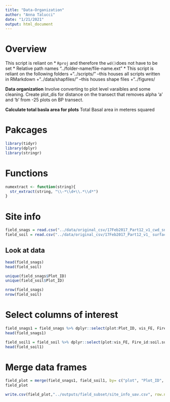 ```yaml
---
title: "Data-Organization"
author: "Anna Talucci"
date: "1/21/2021"
output: html_document
---
```


# Overview

This script is reliant on
* `Rproj` and therefore the `wd()`does not have to be set
* Relative path names "../folder-name/file-name.ext"
* This script is reliant on the following folders 
    +"../scripts/" --this houses all scripts written in RMarkdown
    +"../data/shapfiles/" --this houses shape files
    +"../figures/

**Data organization** 
Involve converting to plot level varaibles and some cleaning. Create plot_dis for distance on the transect that removes alpha 'a' and 'b' from -25 plots on BP transect.



**Calculate total basla area for plots**
Total Basal area in meteres squared


# Pakcages
```r
library(tidyr)
library(dplyr)
library(stringr)
```

# Functions

```r
numextract <- function(string){ 
  str_extract(string, "\\-*\\d+\\.*\\d*")
} 


```

# Site info

```r
field_snags = read.csv("../data/original_csv/17Feb2017_Part12_v1_cwd_snag.csv")
field_soil = read.csv("../data/original_csv/17Feb2017_Part12_v1_ surface_seed.csv")
```

## Look at data
```r
head(field_snags)
head(field_soil)
```
```r
unique(field_snags$Plot_ID)
unique(field_soil$Plot_ID)
```

```r
nrow(field_snags)
nrow(field_soil)
```

# Select columns of interest
```r
field_snags1 = field_snags %>% dplyr::select(plot:Plot_ID, vis_FE, Fire_id)
head(field_snags1)
```

```r
field_soil1 = field_soil %>% dplyr::select(plot:vis_FE, Fire_id:soil.sur, duff.dpth)
head(field_soil1)
```

# Merge data frames
```r
field_plot = merge(field_snags1, field_soil1, by= c("plot", "Plot_ID", "Fire_id"))
field_plot
```




```r
write.csv(field_plot,"../outputs/field_subset/site_info_uav.csv", row.names = FALSE)
```
